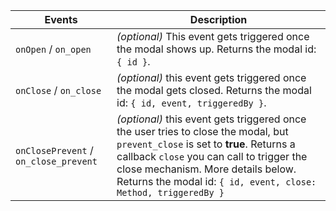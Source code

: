 | Events                                | Description                                                                                                                                                                                                                                                                          |
| ------------------------------------- | ------------------------------------------------------------------------------------------------------------------------------------------------------------------------------------------------------------------------------------------------------------------------------------ |
| `onOpen` / `on_open`                  | _(optional)_ This event gets triggered once the modal shows up. Returns the modal id: `{ id }`.                                                                                                                                                                                      |
| `onClose` / `on_close`                | _(optional)_ this event gets triggered once the modal gets closed. Returns the modal id: `{ id, event, triggeredBy }`.                                                                                                                                                               |
| `onClosePrevent` / `on_close_prevent` | _(optional)_ this event gets triggered once the user tries to close the modal, but `prevent_close` is set to **true**. Returns a callback `close` you can call to trigger the close mechanism. More details below. Returns the modal id: `{ id, event, close: Method, triggeredBy }` |
